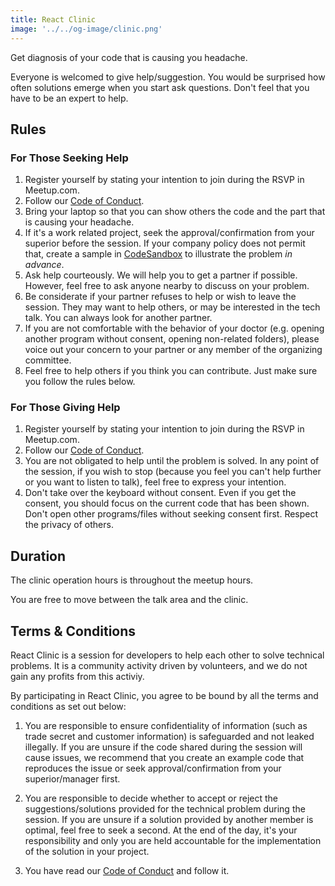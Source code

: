 ```yaml
---
title: React Clinic
image: '../../og-image/clinic.png'
---
```



<ReactClinicDrawing />

Get diagnosis of your code that is causing you headache.

Everyone is welcomed to give help/suggestion. You would be surprised how often solutions emerge when you start ask questions. Don't feel that you have to be an expert to help.

## Rules

### For Those Seeking Help

1. Register yourself by stating your intention to join during the RSVP in Meetup.com.
1. Follow our [Code of Conduct][coc].
1. Bring your laptop so that you can show others the code and the part that is causing your headache.
1. If it's a work related project, seek the approval/confirmation from your superior before the session. If your company policy does not permit that, create a sample in [CodeSandbox](https://codesandbox.io/) to illustrate the problem _in advance_.
1. Ask help courteously. We will help you to get a partner if possible. However, feel free to ask anyone nearby to discuss on your problem.
1. Be considerate if your partner refuses to help or wish to leave the session. They may want to help others, or may be interested in the tech talk. You can always look for another partner.
1. If you are not comfortable with the behavior of your doctor (e.g. opening another program without consent, opening non-related folders), please voice out your concern to your partner or any member of the organizing committee.
1. Feel free to help others if you think you can contribute. Just make sure you follow the rules below.

### For Those Giving Help

1. Register yourself by stating your intention to join during the RSVP in Meetup.com.
1. Follow our [Code of Conduct][coc].
1. You are not obligated to help until the problem is solved. In any point of the session, if you wish to stop (because you feel you can't help further or you want to listen to talk), feel free to express your intention.
1. Don't take over the keyboard without consent. Even if you get the consent, you should focus on the current code that has been shown. Don't open other programs/files without seeking consent first. Respect the privacy of others.

## Duration

The clinic operation hours is throughout the meetup hours.

You are free to move between the talk area and the clinic.

## Terms & Conditions

React Clinic is a session for developers to help each other to solve technical problems. It is a community activity driven by volunteers, and we do not gain any profits from this activiy.

By participating in React Clinic, you agree to be bound by all the terms and conditions as set out below:

1. You are responsible to ensure confidentiality of information (such as trade secret and customer information) is safeguarded and not leaked illegally. If you are unsure if the code shared during the session will cause issues, we recommend that you create an example code that reproduces the issue or seek approval/confirmation from your superior/manager first.

1. You are responsible to decide whether to accept or reject the suggestions/solutions provided for the technical problem during the session. If you are unsure if a solution provided by another member is optimal, feel free to seek a second. At the end of the day, it's your responsibility and only you are held accountable for the implementation of the solution in your project.

1. You have read our [Code of Conduct][coc] and follow it.

[coc]: /code-of-conduct

